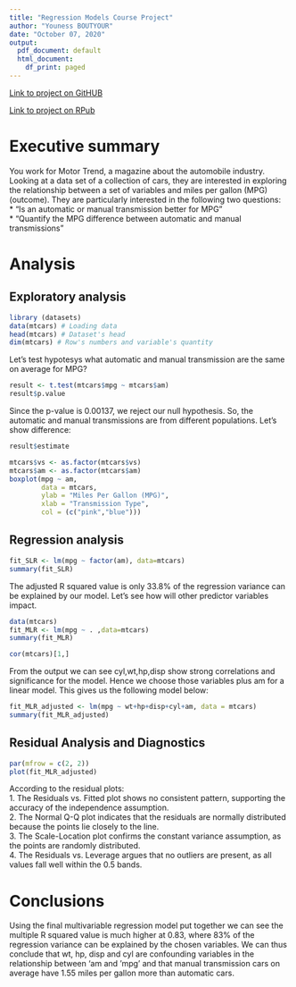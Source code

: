 ```yaml
---
title: "Regression Models Course Project"
author: "Youness BOUTYOUR"
date: "October 07, 2020"
output:
  pdf_document: default
  html_document:
    df_print: paged
---
```

[Link to project on GitHUB](https://github.com/nicedev2020/Regression-Models-Course-Project)

[Link to project on RPub](https://rpubs.com/nicedev/RegressionModelsCourseProject)

# Executive summary

You work for Motor Trend, a magazine about the automobile industry. Looking at a data set of a collection of cars, they are interested in exploring the relationship between a set of variables and miles per gallon (MPG) (outcome). They are particularly interested in the following two questions:      
* "Is an automatic or manual transmission better for MPG"     
* "Quantify the MPG difference between automatic and manual transmissions"     

# Analysis

## Exploratory analysis

```r
library (datasets)
data(mtcars) # Loading data
head(mtcars) # Dataset's head
dim(mtcars) # Row's numbers and variable's quantity 
```

Let's test hypotesys what automatic and manual transmission are the same on average for MPG?
```r
result <- t.test(mtcars$mpg ~ mtcars$am) 
result$p.value
``` 

Since the p-value is 0.00137, we reject our null hypothesis. So, the automatic and manual transmissions are from different populations. Let's show difference:

```r
result$estimate
``` 

```r
mtcars$vs <- as.factor(mtcars$vs)
mtcars$am <- as.factor(mtcars$am)
boxplot(mpg ~ am, 
        data = mtcars, 
        ylab = "Miles Per Gallon (MPG)", 
        xlab = "Transmission Type",
        col = (c("pink","blue")))
```

## Regression analysis

```r
fit_SLR <- lm(mpg ~ factor(am), data=mtcars)
summary(fit_SLR)
```  

The adjusted R squared value is only 33.8% of the regression variance can be explained by our model. 
Let's see how will other predictor variables impact.

```r
data(mtcars)
fit_MLR <- lm(mpg ~ . ,data=mtcars)
summary(fit_MLR)
```

```r
cor(mtcars)[1,]
```
From the  output we can see cyl,wt,hp,disp show strong correlations and significance for the model. Hence we choose those variables plus am for a linear model. This gives us the following model below:

```r
fit_MLR_adjusted <- lm(mpg ~ wt+hp+disp+cyl+am, data = mtcars)
summary(fit_MLR_adjusted)
```

## Residual Analysis and Diagnostics

```r
par(mfrow = c(2, 2))
plot(fit_MLR_adjusted)
```

According to the residual plots:  
1. The Residuals vs. Fitted plot shows no consistent pattern, supporting the accuracy of the independence assumption.  
2. The Normal Q-Q plot indicates that the residuals are normally distributed because the points lie closely to the line.  
3. The Scale-Location plot confirms the constant variance assumption, as the points are randomly distributed.  
4. The Residuals vs. Leverage argues that no outliers are present, as all values fall well within the 0.5 bands.  

# Conclusions 

Using the final multivariable regression model put together we can see the multiple R squared value is much higher at 0.83, where 83% of the regression variance can be explained by the chosen variables. We can thus conclude that wt, hp, disp and cyl are confounding variables in the relationship between 'am and 'mpg' and that manual transmission cars on average have 1.55 miles per gallon more than automatic cars.
